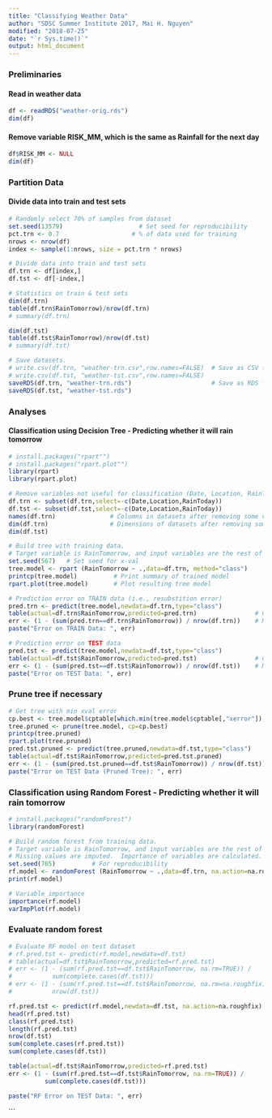 ```yaml
---
title: "Classifying Weather Data"
author: "SDSC Summer Institute 2017, Mai H. Nguyen"
modified: "2018-07-25"
date: "`r Sys.time()`"
output: html_document
---
```


### Preliminaries
#### Read in weather data
```r
df <- readRDS("weather-orig.rds")
dim(df)
```

#### Remove variable RISK_MM, which is the same as Rainfall for the next day
```r
df$RISK_MM <- NULL
dim(df)
```

### Partition Data
#### Divide data into train and test sets
```r

# Randomly select 70% of samples from dataset
set.seed(13579)                     # Set seed for reproducibility
pct.trn <- 0.7                    # % of data used for training
nrows <- nrow(df)
index <- sample(1:nrows, size = pct.trn * nrows)

# Divide data into train and test sets
df.trn <- df[index,] 
df.tst <- df[-index,] 

# Statistics on train & test sets
dim(df.trn)
table(df.trn$RainTomorrow)/nrow(df.trn)
# summary(df.trn)

dim(df.tst)
table(df.tst$RainTomorrow)/nrow(df.tst)
# summary(df.tst)

# Save datasets. 
# write.csv(df.trn, "weather-trn.csv",row.names=FALSE)  # Save as CSV files
# write.csv(df.tst, "weather-tst.csv",row.names=FALSE)
saveRDS(df.trn, "weather-trn.rds")                      # Save as RDS files
saveRDS(df.tst, "weather-tst.rds")
```


### Analyses
#### Classification using Decision Tree - Predicting whether it will rain tomorrow
```r
# install.packages("rpart"")
# install.packages("rpart.plot"")
library(rpart)
library(rpart.plot)

# Remove variables not useful for classification (Date, Location, RainToday)
df.trn <- subset(df.trn,select=-c(Date,Location,RainToday))
df.tst <- subset(df.tst,select=-c(Date,Location,RainToday))                
names(df.trn)               # Columns in datasets after removing some variables
dim(df.trn)                 # Dimensions of datasets after removing some variables
dim(df.tst)

# Build tree with training data.  
# Target variable is RainTomorrow, and input variables are the rest of the variables.
set.seed(567)   # Set seed for x-val
tree.model <- rpart (RainTomorrow ~ .,data=df.trn, method="class")
printcp(tree.model)          # Print summary of trained model
rpart.plot(tree.model)       # Plot resulting tree model
```

```r
# Prediction error on TRAIN data (i.e., resubstition error)
pred.trn <- predict(tree.model,newdata=df.trn,type="class")    
table(actual=df.trn$RainTomorrow,predicted=pred.trn)                # Confusion matrix
err <- (1 - (sum(pred.trn==df.trn$RainTomorrow)) / nrow(df.trn))    # Misclassification Error
paste("Error on TRAIN Data: ", err)

# Prediction error on TEST data
pred.tst <- predict(tree.model,newdata=df.tst,type="class")    
table(actual=df.tst$RainTomorrow,predicted=pred.tst)                # Confusion matrix
err <- (1 - (sum(pred.tst==df.tst$RainTomorrow)) / nrow(df.tst))    # Misclassification Error
paste("Error on TEST Data: ", err)
```

### Prune tree if necessary
```r

# Get tree with min xval error
cp.best <- tree.model$cptable[which.min(tree.model$cptable[,"xerror"]),"CP"]
tree.pruned <- prune(tree.model, cp=cp.best)                              # Set criterion for pruning tree
printcp(tree.pruned)                                                      # Print summary of pruned tree
rpart.plot(tree.pruned)                                                   # Plot pruned tree
pred.tst.pruned <- predict(tree.pruned,newdata=df.tst,type="class")       # Apply tree to test data
table(actual=df.tst$RainTomorrow,predicted=pred.tst.pruned)               # Confusion matrix
err <- (1 - (sum(pred.tst.pruned==df.tst$RainTomorrow)) / nrow(df.tst))   # Misclassification Error
paste("Error on TEST Data (Pruned Tree): ", err)

```

### Classification using Random Forest - Predicting whether it will rain tomorrow
```r
# install.packages("randomForest")
library(randomForest)

# Build random forest from training data.
# Target variable is RainTomorrow, and input variables are the rest of the variables.
# Missing values are imputed.  Importance of variables are calculated.
set.seed(765)          # For reproducibility
rf.model <- randomForest (RainTomorrow ~ .,data=df.trn, na.action=na.roughfix, importance=TRUE)
print(rf.model)

# Variable importance
importance(rf.model)
varImpPlot(rf.model)
```

### Evaluate random forest
```r
# Evaluate RF model on test dataset
# rf.pred.tst <- predict(rf.model,newdata=df.tst)    
# table(actual=df.tst$RainTomorrow,predicted=rf.pred.tst)                         # Confusion matrix
# err <- (1 - (sum(rf.pred.tst==df.tst$RainTomorrow, na.rm=TRUE)) / 
#           sum(complete.cases(df.tst)))                                          # Misclassification
# err <- (1 - (sum(rf.pred.tst==df.tst$RainTomorrow, na.rm=na.roughfix)) / 
#           nrow(df.tst))    

rf.pred.tst <- predict(rf.model,newdata=df.tst, na.action=na.roughfix) 
head(rf.pred.tst)
class(rf.pred.tst)
length(rf.pred.tst)
nrow(df.tst)
sum(complete.cases(rf.pred.tst))                                 
sum(complete.cases(df.tst)) 

table(actual=df.tst$RainTomorrow,predicted=rf.pred.tst)                         # Confusion matrix
err <- (1 - (sum(rf.pred.tst==df.tst$RainTomorrow, na.rm=TRUE)) / 
          sum(complete.cases(df.tst)))      

paste("RF Error on TEST Data: ", err)
```


```



